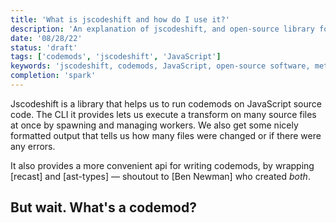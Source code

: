 ```yaml
---
title: 'What is jscodeshift and how do I use it?'
description: 'An explanation of jscodeshift, and open-source library for running codemods in JavaScript.'
date: '08/28/22'
status: 'draft'
tags: ['codemods', 'jscodeshift', 'JavaScript']
keywords: 'jscodeshift, codemods, JavaScript, open-source software, metaprogramming'
completion: 'spark'
---
```


<!-- todo: define codemod in a tooltip on the word codemods! (create that definition component) -->
<Dropcap>Jscodeshift</Dropcap> is a library that helps us to run codemods on JavaScript source code. The CLI it provides lets us
execute a transform on many source files at once by spawning and managing workers. We also get some nicely formatted output
that tells us how many files were changed or if there were any errors.

It also provides a more convenient api for writing codemods, by wrapping [recast] and [ast-types] — shoutout to [Ben Newman] who
created _both_.

## But wait. What's a codemod?

